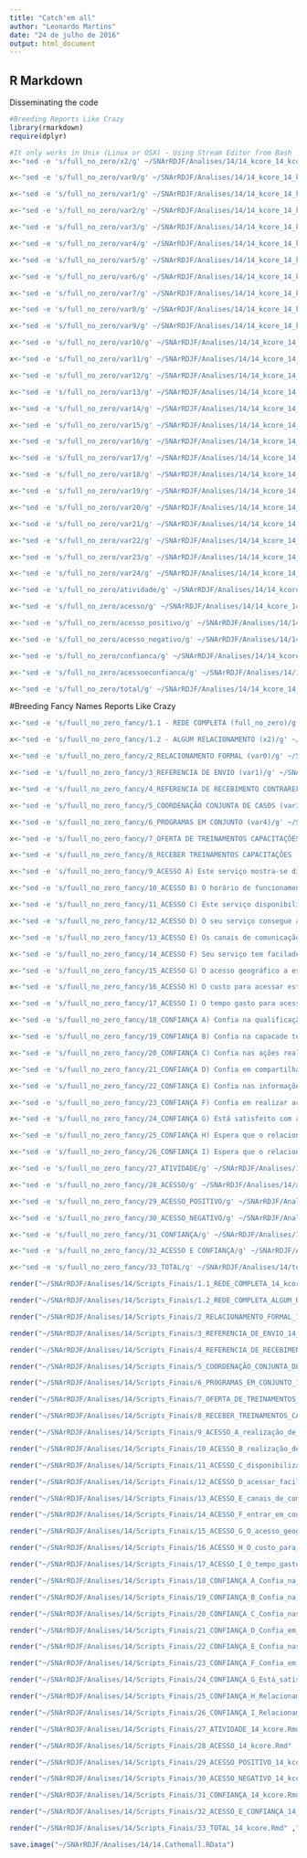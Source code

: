 ```yaml
---
title: "Catch'em all"
author: "Leonardo Martins"
date: "24 de julho de 2016"
output: html_document
---
```


## R Markdown
Disseminating the code

```r
#Breeding Reports Like Crazy
library(rmarkdown)
require(dplyr)
```

```r
#It only works in Unix (Linux or OSX) - Using Stream Editor from Bash
x<-"sed -e 's/full_no_zero/x2/g' ~/SNArRDJF/Analises/14/14_kcore_14_kcore.Rmd > ~/SNArRDJF/Analises/14/x2_14_kcore.Rmd" %>% system()

x<-"sed -e 's/full_no_zero/var0/g' ~/SNArRDJF/Analises/14/14_kcore_14_kcore.Rmd > ~/SNArRDJF/Analises/14/var0_14_kcore.Rmd" %>% system()

x<-"sed -e 's/full_no_zero/var1/g' ~/SNArRDJF/Analises/14/14_kcore_14_kcore.Rmd > ~/SNArRDJF/Analises/14/var1_14_kcore.Rmd" %>% system()

x<-"sed -e 's/full_no_zero/var2/g' ~/SNArRDJF/Analises/14/14_kcore_14_kcore.Rmd > ~/SNArRDJF/Analises/14/var2_14_kcore.Rmd" %>% system()

x<-"sed -e 's/full_no_zero/var3/g' ~/SNArRDJF/Analises/14/14_kcore_14_kcore.Rmd > ~/SNArRDJF/Analises/14/var3_14_kcore.Rmd" %>% system()

x<-"sed -e 's/full_no_zero/var4/g' ~/SNArRDJF/Analises/14/14_kcore_14_kcore.Rmd > ~/SNArRDJF/Analises/14/var4_14_kcore.Rmd" %>% system()

x<-"sed -e 's/full_no_zero/var5/g' ~/SNArRDJF/Analises/14/14_kcore_14_kcore.Rmd > ~/SNArRDJF/Analises/14/var5_14_kcore.Rmd" %>% system()

x<-"sed -e 's/full_no_zero/var6/g' ~/SNArRDJF/Analises/14/14_kcore_14_kcore.Rmd > ~/SNArRDJF/Analises/14/var6_14_kcore.Rmd" %>% system()

x<-"sed -e 's/full_no_zero/var7/g' ~/SNArRDJF/Analises/14/14_kcore_14_kcore.Rmd > ~/SNArRDJF/Analises/14/var7_14_kcore.Rmd" %>% system()

x<-"sed -e 's/full_no_zero/var8/g' ~/SNArRDJF/Analises/14/14_kcore_14_kcore.Rmd > ~/SNArRDJF/Analises/14/var8_14_kcore.Rmd" %>% system()

x<-"sed -e 's/full_no_zero/var9/g' ~/SNArRDJF/Analises/14/14_kcore_14_kcore.Rmd > ~/SNArRDJF/Analises/14/var9_14_kcore.Rmd" %>% system()

x<-"sed -e 's/full_no_zero/var10/g' ~/SNArRDJF/Analises/14/14_kcore_14_kcore.Rmd > ~/SNArRDJF/Analises/14/var10_14_kcore.Rmd" %>% system()

x<-"sed -e 's/full_no_zero/var11/g' ~/SNArRDJF/Analises/14/14_kcore_14_kcore.Rmd > ~/SNArRDJF/Analises/14/var11_14_kcore.Rmd" %>% system()

x<-"sed -e 's/full_no_zero/var12/g' ~/SNArRDJF/Analises/14/14_kcore_14_kcore.Rmd > ~/SNArRDJF/Analises/14/var12_14_kcore.Rmd" %>% system()

x<-"sed -e 's/full_no_zero/var13/g' ~/SNArRDJF/Analises/14/14_kcore_14_kcore.Rmd > ~/SNArRDJF/Analises/14/var13_14_kcore.Rmd" %>% system()

x<-"sed -e 's/full_no_zero/var14/g' ~/SNArRDJF/Analises/14/14_kcore_14_kcore.Rmd > ~/SNArRDJF/Analises/14/var14_14_kcore.Rmd" %>% system()

x<-"sed -e 's/full_no_zero/var15/g' ~/SNArRDJF/Analises/14/14_kcore_14_kcore.Rmd > ~/SNArRDJF/Analises/14/var15_14_kcore.Rmd" %>% system()

x<-"sed -e 's/full_no_zero/var16/g' ~/SNArRDJF/Analises/14/14_kcore_14_kcore.Rmd > ~/SNArRDJF/Analises/14/var16_14_kcore.Rmd" %>% system()

x<-"sed -e 's/full_no_zero/var17/g' ~/SNArRDJF/Analises/14/14_kcore_14_kcore.Rmd > ~/SNArRDJF/Analises/14/var17_14_kcore.Rmd" %>% system()

x<-"sed -e 's/full_no_zero/var18/g' ~/SNArRDJF/Analises/14/14_kcore_14_kcore.Rmd > ~/SNArRDJF/Analises/14/var18_14_kcore.Rmd" %>% system()

x<-"sed -e 's/full_no_zero/var19/g' ~/SNArRDJF/Analises/14/14_kcore_14_kcore.Rmd > ~/SNArRDJF/Analises/14/var19_14_kcore.Rmd" %>% system()

x<-"sed -e 's/full_no_zero/var20/g' ~/SNArRDJF/Analises/14/14_kcore_14_kcore.Rmd > ~/SNArRDJF/Analises/14/var20_14_kcore.Rmd" %>% system()

x<-"sed -e 's/full_no_zero/var21/g' ~/SNArRDJF/Analises/14/14_kcore_14_kcore.Rmd > ~/SNArRDJF/Analises/14/var21_14_kcore.Rmd" %>% system()

x<-"sed -e 's/full_no_zero/var22/g' ~/SNArRDJF/Analises/14/14_kcore_14_kcore.Rmd > ~/SNArRDJF/Analises/14/var22_14_kcore.Rmd" %>% system()

x<-"sed -e 's/full_no_zero/var23/g' ~/SNArRDJF/Analises/14/14_kcore_14_kcore.Rmd > ~/SNArRDJF/Analises/14/var23_14_kcore.Rmd" %>% system()

x<-"sed -e 's/full_no_zero/var24/g' ~/SNArRDJF/Analises/14/14_kcore_14_kcore.Rmd > ~/SNArRDJF/Analises/14/var24_14_kcore.Rmd" %>% system()

x<-"sed -e 's/full_no_zero/atividade/g' ~/SNArRDJF/Analises/14/14_kcore_14_kcore.Rmd > ~/SNArRDJF/Analises/14/atividade_14_kcore.Rmd" %>% system()

x<-"sed -e 's/full_no_zero/acesso/g' ~/SNArRDJF/Analises/14/14_kcore_14_kcore.Rmd > ~/SNArRDJF/Analises/14/acesso_14_kcore.Rmd" %>% system()

x<-"sed -e 's/full_no_zero/acesso_positivo/g' ~/SNArRDJF/Analises/14/14_kcore_14_kcore.Rmd > ~/SNArRDJF/Analises/14/acesso_positivo_14_kcore.Rmd" %>% system()

x<-"sed -e 's/full_no_zero/acesso_negativo/g' ~/SNArRDJF/Analises/14/14_kcore_14_kcore.Rmd > ~/SNArRDJF/Analises/14/acesso_negativo_14_kcore.Rmd" %>% system()

x<-"sed -e 's/full_no_zero/confianca/g' ~/SNArRDJF/Analises/14/14_kcore_14_kcore.Rmd > ~/SNArRDJF/Analises/14/confianca_14_kcore.Rmd" %>% system()

x<-"sed -e 's/full_no_zero/acessoeconfianca/g' ~/SNArRDJF/Analises/14/14_kcore_14_kcore.Rmd > ~/SNArRDJF/Analises/14/acessoeconfianca_14_kcore.Rmd" %>% system()

x<-"sed -e 's/full_no_zero/total/g' ~/SNArRDJF/Analises/14/14_kcore_14_kcore.Rmd > ~/SNArRDJF/Analises/14/total_14_kcore.Rmd" %>% system()
```

#Breeding Fancy Names Reports Like Crazy
```r
x<-"sed -e 's/fuull_no_zero_fancy/1.1 - REDE COMPLETA (full_no_zero)/g' ~/SNArRDJF/Analises/14/14_kcore_14_kcore.Rmd >  ~/SNArRDJF/Analises/14/Scripts_Finais/1.1_REDE_COMPLETA_14_kcore.Rmd" %>% system()

x<-"sed -e 's/fuull_no_zero_fancy/1.2 - ALGUM RELACIONAMENTO (x2)/g' ~/SNArRDJF/Analises/14/x2_14_kcore.Rmd >  ~/SNArRDJF/Analises/14/Scripts_Finais/1.2_REDE_COMPLETA_ALGUM_RELACIONAMENTO_14_kcore.Rmd" %>% system()

x<-"sed -e 's/fuull_no_zero_fancy/2_RELACIONAMENTO FORMAL (var0)/g' ~/SNArRDJF/Analises/14/var0_14_kcore.Rmd >  ~/SNArRDJF/Analises/14/Scripts_Finais/2_RELACIONAMENTO_FORMAL_14_kcore.Rmd" %>% system()

x<-"sed -e 's/fuull_no_zero_fancy/3_REFERENCIA DE ENVIO (var1)/g' ~/SNArRDJF/Analises/14/var1_14_kcore.Rmd >  ~/SNArRDJF/Analises/14/Scripts_Finais/3_REFERENCIA_DE_ENVIO_14_kcore.Rmd" %>% system()

x<-"sed -e 's/fuull_no_zero_fancy/4_REFERENCIA DE RECEBIMENTO CONTRAREFERENCIA (var2)/g' ~/SNArRDJF/Analises/14/var2_14_kcore.Rmd >  ~/SNArRDJF/Analises/14/Scripts_Finais/4_REFERENCIA_DE_RECEBIMENTO_CONTRAREFERENCIA_14_kcore.Rmd" %>% system()

x<-"sed -e 's/fuull_no_zero_fancy/5_COORDENAÇÃO CONJUNTA DE CASOS (var3)/g' ~/SNArRDJF/Analises/14/var3_14_kcore.Rmd >  ~/SNArRDJF/Analises/14/Scripts_Finais/5_COORDENAÇÃO_CONJUNTA_DE_CASOS_14_kcore.Rmd" %>% system()

x<-"sed -e 's/fuull_no_zero_fancy/6_PROGRAMAS EM CONJUNTO (var4)/g' ~/SNArRDJF/Analises/14/var4_14_kcore.Rmd >  ~/SNArRDJF/Analises/14/Scripts_Finais/6_PROGRAMAS_EM_CONJUNTO_14_kcore.Rmd" %>% system()

x<-"sed -e 's/fuull_no_zero_fancy/7_OFERTA DE TREINAMENTOS CAPACITAÇÕES (var5)/g' ~/SNArRDJF/Analises/14/var5_14_kcore.Rmd >  ~/SNArRDJF/Analises/14/Scripts_Finais/7_OFERTA_DE_TREINAMENTOS_CAPACITAÇÕES_14_kcore.Rmd" %>% system()

x<-"sed -e 's/fuull_no_zero_fancy/8_RECEBER TREINAMENTOS CAPACITAÇÕES (var6)/g' ~/SNArRDJF/Analises/14/var6_14_kcore.Rmd >  ~/SNArRDJF/Analises/14/Scripts_Finais/8_RECEBER_TREINAMENTOS_CAPACITAÇÕES_14_kcore.Rmd" %>% system()

x<-"sed -e 's/fuull_no_zero_fancy/9_ACESSO A) Este serviço mostra-se disponível para realização de ativades em conjunto. (var7)/g' ~/SNArRDJF/Analises/14/var7_14_kcore.Rmd >  ~/SNArRDJF/Analises/14/Scripts_Finais/9_ACESSO_A_realização_de_ativades_em_conjunto_14_kcore.Rmd" %>% system()

x<-"sed -e 's/fuull_no_zero_fancy/10_ACESSO B) O horário de funcionamento deste serviço possibilita a realização de ações em conjunto. (var8)/g' ~/SNArRDJF/Analises/14/var8_14_kcore.Rmd >  ~/SNArRDJF/Analises/14/Scripts_Finais/10_ACESSO_B_realização_de_ações_em_conjunto_14_kcore.Rmd" %>% system()

x<-"sed -e 's/fuull_no_zero_fancy/11_ACESSO C) Este serviço disponibiliza informações sobre suas ativades para o seu serviço. (var9)/g' ~/SNArRDJF/Analises/14/var9_14_kcore.Rmd >  ~/SNArRDJF/Analises/14/Scripts_Finais/11_ACESSO_C_disponibiliza_informações_14_kcore.Rmd" %>% system()

x<-"sed -e 's/fuull_no_zero_fancy/12_ACESSO D) O seu serviço consegue acessar facilmente informações deste serviço. (var10)/g' ~/SNArRDJF/Analises/14/var10_14_kcore.Rmd >  ~/SNArRDJF/Analises/14/Scripts_Finais/12_ACESSO_D_acessar_facilmente_informações_14_kcore.Rmd" %>% system()

x<-"sed -e 's/fuull_no_zero_fancy/13_ACESSO E) Os canais de comunicação com este serviço são suficientes para realização de ações em conjunto. (var11)/g' ~/SNArRDJF/Analises/14/var11_14_kcore.Rmd >  ~/SNArRDJF/Analises/14/Scripts_Finais/13_ACESSO_E_canais_de_comunicação_suficientes_14_kcore.Rmd" %>% system()

x<-"sed -e 's/fuull_no_zero_fancy/14_ACESSO F) Seu serviço tem facilade de entrar em contato com este serviço para realizar ativades em conjunto (var12)./g' ~/SNArRDJF/Analises/14/var12_14_kcore.Rmd >  ~/SNArRDJF/Analises/14/Scripts_Finais/14_ACESSO_F_entrar_em_contato_ara_realizar_ativades_14_kcore.Rmd" %>% system()

x<-"sed -e 's/fuull_no_zero_fancy/15_ACESSO G) O acesso geográfico a este serviço impede a realização de ativades em conjunto. (var13) /g' ~/SNArRDJF/Analises/14/var13_14_kcore.Rmd >  ~/SNArRDJF/Analises/14/Scripts_Finais/15_ACESSO_G_O_acesso_geográfico_impede_14_kcore.Rmd" %>% system()

x<-"sed -e 's/fuull_no_zero_fancy/16_ACESSO H) O custo para acessar este serviço impede a realização de ativades em conjunto. (var14)/g' ~/SNArRDJF/Analises/14/var14_14_kcore.Rmd >  ~/SNArRDJF/Analises/14/Scripts_Finais/16_ACESSO_H_O_custo_para_acessar_14_kcore.Rmd" %>% system()

x<-"sed -e 's/fuull_no_zero_fancy/17_ACESSO I) O tempo gasto para acessar este serviço impede a realização ativades em conjunto. (var15)/g' ~/SNArRDJF/Analises/14/var15_14_kcore.Rmd >  ~/SNArRDJF/Analises/14/Scripts_Finais/17_ACESSO_I_O_tempo_gasto_para_acessar_este_serviço_14_kcore.Rmd" %>% system()

x<-"sed -e 's/fuull_no_zero_fancy/18_CONFIANÇA A) Confia na qualificação profissional da equipe deste serviço.(var16)/g' ~/SNArRDJF/Analises/14/var16_14_kcore.Rmd >  ~/SNArRDJF/Analises/14/Scripts_Finais/18_CONFIANÇA_A_Confia_na_qualificação_profissional_14_kcore.Rmd" %>% system()

x<-"sed -e 's/fuull_no_zero_fancy/19_CONFIANÇA B) Confia na capacade técnica da equipe deste serviço. (var17)/g' ~/SNArRDJF/Analises/14/var17_14_kcore.Rmd >  ~/SNArRDJF/Analises/14/Scripts_Finais/19_CONFIANÇA_B_Confia_na_capacade_técnica_14_kcore.Rmd" %>% system()

x<-"sed -e 's/fuull_no_zero_fancy/20_CONFIANÇA C) Confia nas ações realizadas por este serviço. (var18)/g' ~/SNArRDJF/Analises/14/var18_14_kcore.Rmd >  ~/SNArRDJF/Analises/14/Scripts_Finais/20_CONFIANÇA_C_Confia_nas_ações_realizadas_14_kcore.Rmd" %>% system()

x<-"sed -e 's/fuull_no_zero_fancy/21_CONFIANÇA D) Confia em compartilhar informações internas com este serviço. (var19) /g' ~/SNArRDJF/Analises/14/var19_14_kcore.Rmd >  ~/SNArRDJF/Analises/14/Scripts_Finais/21_CONFIANÇA_D_Confia_em_compartilhar_informações_14_kcore.Rmd" %>% system()

x<-"sed -e 's/fuull_no_zero_fancy/22_CONFIANÇA E) Confia nas informações recebas deste serviço (var20)./g' ~/SNArRDJF/Analises/14/var20_14_kcore.Rmd >  ~/SNArRDJF/Analises/14/Scripts_Finais/22_CONFIANÇA_E_Confia_nas_informações_recebidas_14_kcore.Rmd" %>% system()

x<-"sed -e 's/fuull_no_zero_fancy/23_CONFIANÇA F) Confia em realizar ações conjuntas com este serviço (var21)./g' ~/SNArRDJF/Analises/14/var21_14_kcore.Rmd >  ~/SNArRDJF/Analises/14/Scripts_Finais/23_CONFIANÇA_F_Confia_em_realizar_ações_conjuntas_14_kcore.Rmd" %>% system()

x<-"sed -e 's/fuull_no_zero_fancy/24_CONFIANÇA G) Está satisfeito com as ações desempenhadas por este serviço (var22)./g' ~/SNArRDJF/Analises/14/var22_14_kcore.Rmd >  ~/SNArRDJF/Analises/14/Scripts_Finais/24_CONFIANÇA_G_Está_satisfeito_com_as_ações_desempenhadas_14_kcore.Rmd" %>% system()

x<-"sed -e 's/fuull_no_zero_fancy/25_CONFIANÇA H) Espera que o relacionamento com este serviço continue nos próximos anos (var23)./g' ~/SNArRDJF/Analises/14/var23_14_kcore.Rmd >  ~/SNArRDJF/Analises/14/Scripts_Finais/25_CONFIANÇA_H_Relacionamento_continue_nos_próximos_anos_14_kcore.Rmd" %>% system()

x<-"sed -e 's/fuull_no_zero_fancy/26_CONFIANÇA I) Espera que o relacionamento com este serviço se fortaleça nos próximos anos. (var24)/g' ~/SNArRDJF/Analises/14/var24_14_kcore.Rmd >  ~/SNArRDJF/Analises/14/Scripts_Finais/26_CONFIANÇA_I_Relacionamento_se_fortaleça_nos_próximos_anos_14_kcore.Rmd" %>% system()

x<-"sed -e 's/fuull_no_zero_fancy/27_ATIVIDADE/g' ~/SNArRDJF/Analises/14/atividade_14_kcore.Rmd >  ~/SNArRDJF/Analises/14/Scripts_Finais/27_ATIVIDADE_14_kcore.Rmd" %>% system()

x<-"sed -e 's/fuull_no_zero_fancy/28_ACESSO/g' ~/SNArRDJF/Analises/14/acesso_14_kcore.Rmd >  ~/SNArRDJF/Analises/14/Scripts_Finais/28_ACESSO_14_kcore.Rmd" %>% system()

x<-"sed -e 's/fuull_no_zero_fancy/29_ACESSO_POSITIVO/g' ~/SNArRDJF/Analises/14/acesso_positivo_14_kcore.Rmd >  ~/SNArRDJF/Analises/14/Scripts_Finais/29_ACESSO_POSITIVO_14_kcore.Rmd" %>% system()

x<-"sed -e 's/fuull_no_zero_fancy/30_ACESSO_NEGATIVO/g' ~/SNArRDJF/Analises/14/acesso_negativo_14_kcore.Rmd >  ~/SNArRDJF/Analises/14/Scripts_Finais/30_ACESSO_NEGATIVO_14_kcore.Rmd" %>% system()

x<-"sed -e 's/fuull_no_zero_fancy/31_CONFIANÇA/g' ~/SNArRDJF/Analises/14/confianca_14_kcore.Rmd >  ~/SNArRDJF/Analises/14/Scripts_Finais/31_CONFIANÇA_14_kcore.Rmd" %>% system()

x<-"sed -e 's/fuull_no_zero_fancy/32_ACESSO E CONFIANÇA/g' ~/SNArRDJF/Analises/14/acessoeconfianca_14_kcore.Rmd >  ~/SNArRDJF/Analises/14/Scripts_Finais/32_ACESSO_E_CONFIANÇA_14_kcore.Rmd" %>% system()

x<-"sed -e 's/fuull_no_zero_fancy/33_TOTAL/g' ~/SNArRDJF/Analises/14/total_14_kcore.Rmd >  ~/SNArRDJF/Analises/14/Scripts_Finais/33_TOTAL_14_kcore.Rmd" %>% system()
```

```r
render("~/SNArRDJF/Analises/14/Scripts_Finais/1.1_REDE_COMPLETA_14_kcore.Rmd","all")

render("~/SNArRDJF/Analises/14/Scripts_Finais/1.2_REDE_COMPLETA_ALGUM_RELACIONAMENTO_14_kcore.Rmd","all")

render("~/SNArRDJF/Analises/14/Scripts_Finais/2_RELACIONAMENTO_FORMAL_14_kcore.Rmd" ,"all")

render("~/SNArRDJF/Analises/14/Scripts_Finais/3_REFERENCIA_DE_ENVIO_14_kcore.Rmd" ,"all")

render("~/SNArRDJF/Analises/14/Scripts_Finais/4_REFERENCIA_DE_RECEBIMENTO_CONTRAREFERENCIA_14_kcore.Rmd" ,"all")

render("~/SNArRDJF/Analises/14/Scripts_Finais/5_COORDENAÇÃO_CONJUNTA_DE_CASOS_14_kcore.Rmd" ,"all")

render("~/SNArRDJF/Analises/14/Scripts_Finais/6_PROGRAMAS_EM_CONJUNTO_14_kcore.Rmd" ,"all")

render("~/SNArRDJF/Analises/14/Scripts_Finais/7_OFERTA_DE_TREINAMENTOS_CAPACITAÇÕES_14_kcore.Rmd" ,"all")

render("~/SNArRDJF/Analises/14/Scripts_Finais/8_RECEBER_TREINAMENTOS_CAPACITAÇÕES_14_kcore.Rmd" ,"all")

render("~/SNArRDJF/Analises/14/Scripts_Finais/9_ACESSO_A_realização_de_ativades_em_conjunto_14_kcore.Rmd" ,"all")

render("~/SNArRDJF/Analises/14/Scripts_Finais/10_ACESSO_B_realização_de_ações_em_conjunto_14_kcore.Rmd" ,"all")

render("~/SNArRDJF/Analises/14/Scripts_Finais/11_ACESSO_C_disponibiliza_informações_14_kcore.Rmd" ,"all")

render("~/SNArRDJF/Analises/14/Scripts_Finais/12_ACESSO_D_acessar_facilmente_informações_14_kcore.Rmd" ,"all")

render("~/SNArRDJF/Analises/14/Scripts_Finais/13_ACESSO_E_canais_de_comunicação_suficientes_14_kcore.Rmd" ,"all")

render("~/SNArRDJF/Analises/14/Scripts_Finais/14_ACESSO_F_entrar_em_contato_ara_realizar_ativades_14_kcore.Rmd" ,"all")

render("~/SNArRDJF/Analises/14/Scripts_Finais/15_ACESSO_G_O_acesso_geográfico_impede_14_kcore.Rmd" ,"all")

render("~/SNArRDJF/Analises/14/Scripts_Finais/16_ACESSO_H_O_custo_para_acessar_14_kcore.Rmd" ,"all")

render("~/SNArRDJF/Analises/14/Scripts_Finais/17_ACESSO_I_O_tempo_gasto_para_acessar_este_serviço_14_kcore.Rmd" ,"all")

render("~/SNArRDJF/Analises/14/Scripts_Finais/18_CONFIANÇA_A_Confia_na_qualificação_profissional_14_kcore.Rmd" ,"all")

render("~/SNArRDJF/Analises/14/Scripts_Finais/19_CONFIANÇA_B_Confia_na_capacade_técnica_14_kcore.Rmd" ,"all")

render("~/SNArRDJF/Analises/14/Scripts_Finais/20_CONFIANÇA_C_Confia_nas_ações_realizadas_14_kcore.Rmd" ,"all")

render("~/SNArRDJF/Analises/14/Scripts_Finais/21_CONFIANÇA_D_Confia_em_compartilhar_informações_14_kcore.Rmd" ,"all")

render("~/SNArRDJF/Analises/14/Scripts_Finais/22_CONFIANÇA_E_Confia_nas_informações_recebidas_14_kcore.Rmd" ,"all")

render("~/SNArRDJF/Analises/14/Scripts_Finais/23_CONFIANÇA_F_Confia_em_realizar_ações_conjuntas_14_kcore.Rmd" ,"all")

render("~/SNArRDJF/Analises/14/Scripts_Finais/24_CONFIANÇA_G_Está_satisfeito_com_as_ações_desempenhadas_14_kcore.Rmd" ,"all")

render("~/SNArRDJF/Analises/14/Scripts_Finais/25_CONFIANÇA_H_Relacionamento_continue_nos_próximos_anos_14_kcore.Rmd" ,"all")

render("~/SNArRDJF/Analises/14/Scripts_Finais/26_CONFIANÇA_I_Relacionamento_se_fortaleça_nos_próximos_anos_14_kcore.Rmd" ,"all")

render("~/SNArRDJF/Analises/14/Scripts_Finais/27_ATIVIDADE_14_kcore.Rmd" ,"all")

render("~/SNArRDJF/Analises/14/Scripts_Finais/28_ACESSO_14_kcore.Rmd" ,"all")

render("~/SNArRDJF/Analises/14/Scripts_Finais/29_ACESSO_POSITIVO_14_kcore.Rmd" ,"all")

render("~/SNArRDJF/Analises/14/Scripts_Finais/30_ACESSO_NEGATIVO_14_kcore.Rmd" ,"all")

render("~/SNArRDJF/Analises/14/Scripts_Finais/31_CONFIANÇA_14_kcore.Rmd" ,"all")

render("~/SNArRDJF/Analises/14/Scripts_Finais/32_ACESSO_E_CONFIANÇA_14_kcore.Rmd" ,"all")

render("~/SNArRDJF/Analises/14/Scripts_Finais/33_TOTAL_14_kcore.Rmd" ,"all")
```

```r
save.image("~/SNArRDJF/Analises/14/14.Cathemall.RData")
```


